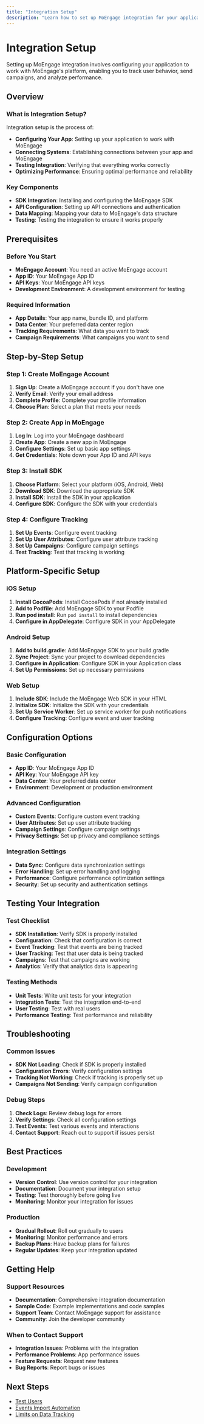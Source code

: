 ```yaml
---
title: "Integration Setup"
description: "Learn how to set up MoEngage integration for your application"
---
```


# Integration Setup

Setting up MoEngage integration involves configuring your application to work with MoEngage's platform, enabling you to track user behavior, send campaigns, and analyze performance.

## Overview

### What is Integration Setup?
Integration setup is the process of:
- **Configuring Your App**: Setting up your application to work with MoEngage
- **Connecting Systems**: Establishing connections between your app and MoEngage
- **Testing Integration**: Verifying that everything works correctly
- **Optimizing Performance**: Ensuring optimal performance and reliability

### Key Components
- **SDK Integration**: Installing and configuring the MoEngage SDK
- **API Configuration**: Setting up API connections and authentication
- **Data Mapping**: Mapping your data to MoEngage's data structure
- **Testing**: Testing the integration to ensure it works properly

## Prerequisites

### Before You Start
- **MoEngage Account**: You need an active MoEngage account
- **App ID**: Your MoEngage App ID
- **API Keys**: Your MoEngage API keys
- **Development Environment**: A development environment for testing

### Required Information
- **App Details**: Your app name, bundle ID, and platform
- **Data Center**: Your preferred data center region
- **Tracking Requirements**: What data you want to track
- **Campaign Requirements**: What campaigns you want to send

## Step-by-Step Setup

### Step 1: Create MoEngage Account
1. **Sign Up**: Create a MoEngage account if you don't have one
2. **Verify Email**: Verify your email address
3. **Complete Profile**: Complete your profile information
4. **Choose Plan**: Select a plan that meets your needs

### Step 2: Create App in MoEngage
1. **Log In**: Log into your MoEngage dashboard
2. **Create App**: Create a new app in MoEngage
3. **Configure Settings**: Set up basic app settings
4. **Get Credentials**: Note down your App ID and API keys

### Step 3: Install SDK
1. **Choose Platform**: Select your platform (iOS, Android, Web)
2. **Download SDK**: Download the appropriate SDK
3. **Install SDK**: Install the SDK in your application
4. **Configure SDK**: Configure the SDK with your credentials

### Step 4: Configure Tracking
1. **Set Up Events**: Configure event tracking
2. **Set Up User Attributes**: Configure user attribute tracking
3. **Set Up Campaigns**: Configure campaign settings
4. **Test Tracking**: Test that tracking is working

## Platform-Specific Setup

### iOS Setup
1. **Install CocoaPods**: Install CocoaPods if not already installed
2. **Add to Podfile**: Add MoEngage SDK to your Podfile
3. **Run pod install**: Run `pod install` to install dependencies
4. **Configure in AppDelegate**: Configure SDK in your AppDelegate

### Android Setup
1. **Add to build.gradle**: Add MoEngage SDK to your build.gradle
2. **Sync Project**: Sync your project to download dependencies
3. **Configure in Application**: Configure SDK in your Application class
4. **Set Up Permissions**: Set up necessary permissions

### Web Setup
1. **Include SDK**: Include the MoEngage Web SDK in your HTML
2. **Initialize SDK**: Initialize the SDK with your credentials
3. **Set Up Service Worker**: Set up service worker for push notifications
4. **Configure Tracking**: Configure event and user tracking

## Configuration Options

### Basic Configuration
- **App ID**: Your MoEngage App ID
- **API Key**: Your MoEngage API key
- **Data Center**: Your preferred data center
- **Environment**: Development or production environment

### Advanced Configuration
- **Custom Events**: Configure custom event tracking
- **User Attributes**: Set up user attribute tracking
- **Campaign Settings**: Configure campaign settings
- **Privacy Settings**: Set up privacy and compliance settings

### Integration Settings
- **Data Sync**: Configure data synchronization settings
- **Error Handling**: Set up error handling and logging
- **Performance**: Configure performance optimization settings
- **Security**: Set up security and authentication settings

## Testing Your Integration

### Test Checklist
- **SDK Installation**: Verify SDK is properly installed
- **Configuration**: Check that configuration is correct
- **Event Tracking**: Test that events are being tracked
- **User Tracking**: Test that user data is being tracked
- **Campaigns**: Test that campaigns are working
- **Analytics**: Verify that analytics data is appearing

### Testing Methods
- **Unit Tests**: Write unit tests for your integration
- **Integration Tests**: Test the integration end-to-end
- **User Testing**: Test with real users
- **Performance Testing**: Test performance and reliability

## Troubleshooting

### Common Issues
- **SDK Not Loading**: Check if SDK is properly installed
- **Configuration Errors**: Verify configuration settings
- **Tracking Not Working**: Check if tracking is properly set up
- **Campaigns Not Sending**: Verify campaign configuration

### Debug Steps
1. **Check Logs**: Review debug logs for errors
2. **Verify Settings**: Check all configuration settings
3. **Test Events**: Test various events and interactions
4. **Contact Support**: Reach out to support if issues persist

## Best Practices

### Development
- **Version Control**: Use version control for your integration
- **Documentation**: Document your integration setup
- **Testing**: Test thoroughly before going live
- **Monitoring**: Monitor your integration for issues

### Production
- **Gradual Rollout**: Roll out gradually to users
- **Monitoring**: Monitor performance and errors
- **Backup Plans**: Have backup plans for failures
- **Regular Updates**: Keep your integration updated

## Getting Help

### Support Resources
- **Documentation**: Comprehensive integration documentation
- **Sample Code**: Example implementations and code samples
- **Support Team**: Contact MoEngage support for assistance
- **Community**: Join the developer community

### When to Contact Support
- **Integration Issues**: Problems with the integration
- **Performance Problems**: App performance issues
- **Feature Requests**: Request new features
- **Bug Reports**: Report bugs or issues

## Next Steps

- [Test Users](/test-users)
- [Events Import Automation](/events-import-automation)
- [Limits on Data Tracking](/limits-on-data-tracking-wip)

